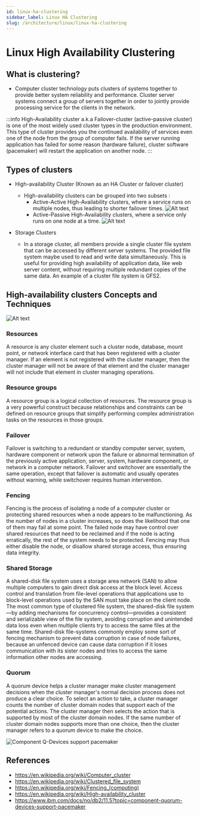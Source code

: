 ```yaml
---
id: linux-ha-clustering
sidebar_label: Linux HA Clustering
slug: /architecture/linux/linux-ha-clustering
---
```


# Linux High Availability Clustering

## What is clustering?
- Computer cluster technology puts clusters of systems together to provide better system reliability and performance. Cluster server systems connect a group of servers together in order to jointly provide processing service for the clients in the network.

:::info
High-Availability cluster a.k.a Failover-cluster (active-passive cluster) is one of the most widely used cluster types in the production environment. This type of cluster provides you the continued availability of services even one of the node from the group of computer fails. If the server running application has failed for some reason (hardware failure), cluster software (pacemaker) will restart the application on another node.
:::

## Types of clusters
- High-availability Cluster (Known as an HA Cluster or failover cluster)
  - High-availability clusters can be grouped into two subsets : 
    - Active-Active High-Availability clusters, where a service runs on multiple nodes, thus leading to shorter failover times.
    ![Alt text](active-active-cluster.png)
    - Active-Passive High-Availability clusters, where a service only runs on one node at a time.
    ![Alt text](active-passive-cluster.png)

- Storage Clusters
  - In a storage cluster, all members provide a single cluster file system that can be accessed by different server systems. The provided file system maybe used to read and write data simultaneously. This is useful for providing high availability of application data, like web server content, without requiring multiple redundant copies of the same data. An example of a cluster file system is GFS2.


## High-availability clusters Concepts and Techniques
![Alt text](<high-availability-example.png>)


### Resources
A resource is any cluster element such a cluster node, database, mount point, or network interface card that has been registered with a cluster manager. If an element is not registered with the cluster manager, then the cluster manager will not be aware of that element and the cluster manager will not include that element in cluster managing operations.

### Resource groups
A resource group is a logical collection of resources. The resource group is a very powerful construct because relationships and constraints can be defined on resource groups that simplify performing complex administration tasks on the resources in those groups.

### Failover
Failover is switching to a redundant or standby computer server, system, hardware component or network upon the failure or abnormal termination of the previously active application, server, system, hardware component, or network in a computer network. Failover and switchover are essentially the same operation, except that failover is automatic and usually operates without warning, while switchover requires human intervention.

### Fencing
Fencing is the process of isolating a node of a computer cluster or protecting shared resources when a node appears to be malfunctioning.
As the number of nodes in a cluster increases, so does the likelihood that one of them may fail at some point. The failed node may have control over shared resources that need to be reclaimed and if the node is acting erratically, the rest of the system needs to be protected. Fencing may thus either disable the node, or disallow shared storage access, thus ensuring data integrity.

### Shared Storage
A shared-disk file system uses a storage area network (SAN) to allow multiple computers to gain direct disk access at the block level. Access control and translation from file-level operations that applications use to block-level operations used by the SAN must take place on the client node. The most common type of clustered file system, the shared-disk file system —by adding mechanisms for concurrency control—provides a consistent and serializable view of the file system, avoiding corruption and unintended data loss even when multiple clients try to access the same files at the same time. Shared-disk file-systems commonly employ some sort of fencing mechanism to prevent data corruption in case of node failures, because an unfenced device can cause data corruption if it loses communication with its sister nodes and tries to access the same information other nodes are accessing.


### Quorum 
A quorum device helps a cluster manager make cluster management decisions when the cluster manager's normal decision process does not produce a clear choice.
To select an action to take, a cluster manager counts the number of cluster domain nodes that support each of the potential actions. The cluster manager then selects the action that is supported by most of the cluster domain nodes. If the same number of cluster domain nodes supports more than one choice, then the cluster manager refers to a quorum device to make the choice.

![Component Q-Devices support pacemaker](<q-device-quorum.png>)

## References
- https://en.wikipedia.org/wiki/Computer_cluster
- https://en.wikipedia.org/wiki/Clustered_file_system
- https://en.wikipedia.org/wiki/Fencing_(computing)
- https://en.wikipedia.org/wiki/High-availability_cluster
- https://www.ibm.com/docs/no/db2/11.5?topic=component-quorum-devices-support-pacemaker